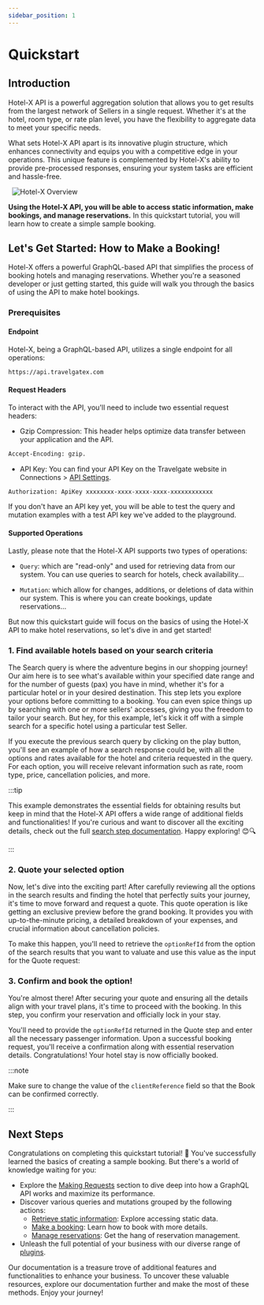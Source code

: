 ```yaml
---
sidebar_position: 1
---
```




# Quickstart

## Introduction

Hotel-X API is a powerful aggregation solution that allows you to get results from the largest network of Sellers in a single request. Whether it's at the hotel, room type, or rate plan level, you have the flexibility to aggregate data to meet your specific needs.


What sets Hotel-X API apart is its innovative plugin structure, which enhances connectivity and equips you with a competitive edge in your operations. This unique feature is complemented by Hotel-X's ability to provide pre-processed responses, ensuring your system tasks are efficient and hassle-free.

&nbsp;
![Hotel-X Overview](https://storage.travelgate.com/docs/hotel-x_overview.svg)


**Using the Hotel-X API, you will be able to access static information, make bookings, and manage reservations.** In this quickstart tutorial, you will learn how to create a simple sample booking.


## Let's Get Started: How to Make a Booking!

Hotel-X offers a powerful GraphQL-based API that simplifies the process of booking hotels and managing reservations. Whether you're a seasoned developer or just getting started, this guide will walk you through the basics of using the API to make hotel bookings.


### Prerequisites

#### Endpoint

Hotel-X, being a GraphQL-based API, utilizes a single endpoint for all operations:


```html
https://api.travelgatex.com
```

#### Request Headers

To interact with the API, you'll need to include two essential request headers:


* Gzip Compression: This header helps optimize data transfer between your application and the API.


```html
Accept-Encoding: gzip.
```


* API Key: You can find your API Key on the Travelgate website in Connections > [API Settings](https://app.travelgatex.com/connections/settings).


```html
Authorization: ApiKey xxxxxxxx-xxxx-xxxx-xxxx-xxxxxxxxxxxx
```    

If you don't have an API key yet, you will be able to test the query and mutation examples with a test API key we've added to the playground.

#### Supported Operations

Lastly, please note that the Hotel-X API supports two types of operations:


* `Query`: which are "read-only" and used for retrieving data from our system.  You can use queries to search for hotels, check availability...


* `Mutation`: which allow for changes, additions, or deletions of data within our system. This is where you can create bookings, update reservations...

But now this quickstart guide will focus on the basics of using the Hotel-X API to make hotel reservations, so let's dive in and get started!


### 1. Find available hotels based on your search criteria

The Search query is where the adventure begins in our shopping journey! Our aim here is to see what's available within your specified date range and for the number of guests (pax) you have in mind, whether it's for a particular hotel or in your desired destination. This step lets you explore your options before committing to a booking. You can even spice things up by searching with one or more sellers' accesses, giving you the freedom to tailor your search. But hey, for this example, let's kick it off with a simple search for a specific hotel using a particular test Seller.

<GraphqlSample query={searchQuickStartQuery} variables={searchQuickStartVariables}/>

If you execute the previous search query by clicking on the play button, you'll see an example of how a search response could be, with all the options and rates available for the hotel and criteria requested in the query. For each option, you will receive relevant information such as rate, room type, price, cancellation policies, and more.

:::tip

 This example demonstrates the essential fields for obtaining results but keep in mind that the Hotel-X API offers a wide range of additional fields and functionalities! If you're curious and want to discover all the exciting details, check out the full [search step documentation](./booking-flow/search). Happy exploring! 😊🔍

:::


### 2. Quote your selected option

Now, let's dive into the exciting part! After carefully reviewing all the options in the search results and finding the hotel that perfectly suits your journey, it's time to move forward and request a quote. This quote operation is like getting an exclusive preview before the grand booking. It provides you with up-to-the-minute pricing, a detailed breakdown of your expenses, and crucial information about cancellation policies.

To make this happen, you'll need to retrieve the `optionRefId` from the option of the search results that you want to valuate and use this value as the input for the Quote request:

<GraphqlSample query={quoteQuickStartQuery} variables={quoteQuickStartVariables}/>


### 3. Confirm and book the option!

You're almost there! After securing your quote and ensuring all the details align with your travel plans, it's time to proceed with the booking. In this step, you confirm your reservation and officially lock in your stay.

You'll need to provide the `optionRefId` returned in the Quote step and enter all the necessary passenger information. Upon a successful booking request, you'll receive a confirmation along with essential reservation details. Congratulations! Your hotel stay is now officially booked.

<GraphqlSample query={bookQuickStartMutation} variables={bookQuickStartVariables} />



:::note

Make sure to change the value of the `clientReference` field so that the Book can be confirmed correctly.

:::


## Next Steps

Congratulations on completing this quickstart tutorial! 🎉 You've successfully learned the basics of creating a sample booking. But there's a world of knowledge waiting for you:

- Explore the [Making Requests](../hotel-x-pull-buyers-api/making-requests/endpoint) section to dive deep into how a GraphQL API works and maximize its performance.
- Discover various queries and mutations grouped by the following actions:
    - [Retrieve static information](../hotel-x-pull-buyers-api/content/overview): Explore accessing static data.
    - [Make a booking](../hotel-x-pull-buyers-api/booking-flow/overview): Learn how to book with more details.
    - [Manage reservations](../hotel-x-pull-buyers-api/booking-management/overview): Get the hang of reservation management.
- Unleash the full potential of your business with our diverse range of [plugins](../hotel-x-pull-buyers-api/plugins/overview).

Our documentation is a treasure trove of additional features and functionalities to enhance your business. To uncover these valuable resources, explore our documentation further and make the most of these methods. Enjoy your journey!